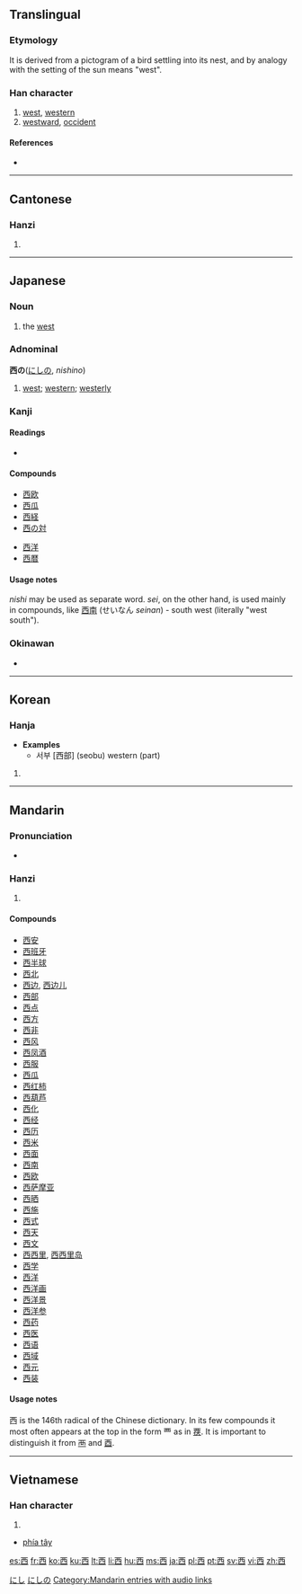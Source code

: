 {{see|四|酉}}
<!--{{see|覀}} may be replaced by zh-forms -->
==Translingual==
{{Han stroke|[[Image:西-order.gif]]}}
{{Han stroke|[[Image:西-bw.png|280px]]}}

===Etymology===
It is derived from a pictogram of a bird settling into its nest, and by analogy with the setting of the sun means "west".

===Han character===
{{Han char|rn=146|rad=西|as=00|sn=6|four=1060<sub>0</sub>|canj=一金田 (MCW)}}

# [[west]], [[western]]
# [[westward]], [[occident]]

====References====
* {{Han ref|kx=1128.100|dkj=34763|dj=1595.190|hdz=42805.020|uh=897F|ud=35199|bh=A6E8|bd=42728}}

----

==Cantonese==

===Hanzi===
{{yue-hanzi|jyut=|y=sai1}}

# {{defn|Cantonese}}

----

==Japanese==

===Noun===
{{ja-noun|k|hira=にし|rom=nishi}}

# the [[west]]

===Adnominal===
'''西の'''([[にし]]の, ''nishino'')

# [[west]]; [[western]]; [[westerly]]

===Kanji===
{{ja-kanji|grade=2|rs=西00}}

====Readings====
* {{ja-readings|on=[[せい]] (sei), [[さい]] (sai)|kun=[[にし]] (nishi)}}

====Compounds====
{{top2}}
* [[西欧]]
* [[西瓜]]
* [[西経]]
* [[西の対]]
{{mid2}}
* [[西洋]]
* [[西暦]]
{{bottom}}

====Usage notes====
''nishi'' may be used as separate word.  ''sei'', on the other hand, is used mainly in compounds, like  [[西南]] (せいなん ''seinan'') - south west (literally "west south").

===Okinawan===
{{rfc-header|Okinawan}}

* {{ja-readings|kun=[[いり]] (iri)}}

[[Category:1000 Japanese basic words|にし]]
[[Category:Japanese adnominals|にしの]]

----

==Korean==

===Hanja===
{{ko-hanja|hangeul=서|rv=seo|mr=sŏ|y=se|eumhun=서녘|ehrv=seonyeok|ehmr=sŏnyŏk|ehy=senyekh}}
* '''Examples'''
** 서부 [西部] (seobu) western (part)

# {{defn|Korean}}

----

==Mandarin==

===Pronunciation===
*{{audio|zh-xī.ogg|audio}}

===Hanzi===
{{cmn-hanzi|pin=[[xī]] ([[xi1]]), [[yāo]] ([[yao1]]), [[yǎo]] ([[yao3]])|wg=hsi<sup>1</sup>, yao<sup>1</sup>, yao<sup>3</sup>|y=syi}}

# {{defn|Mandarin}}

====Compounds====
* [[西安]]
* [[西班牙]]
* [[西半球]]
* [[西北]]
* [[西边]], [[西边儿]]
* [[西部]]
* [[西点]]
* [[西方]]
* [[西非]]
* [[西风]]
* [[西凤酒]]
* [[西服]]
* [[西瓜]]
* [[西红柿]]
* [[西葫芦]]
* [[西化]]
* [[西经]]
* [[西历]]
* [[西米]]
* [[西面]]
* [[西南]]
* [[西欧]]
* [[西萨摩亚]]
* [[西晒]]
* [[西施]]
* [[西式]]
* [[西天]]
* [[西文]]
* [[西西里]], [[西西里岛]]
* [[西学]]
* [[西洋]]
* [[西洋画]]
* [[西洋景]]
* [[西洋参]]
* [[西药]]
* [[西医]]
* [[西语]]
* [[西域]]
* [[西元]]
* [[西装]]

====Usage notes====
西 is the 146th radical of the Chinese dictionary.  In its few compounds it most often appears at the top in the form 覀 as in [[覄]].  It is important to distinguish it from [[襾]] and [[酉]].

[[Category:Mandarin entries with audio links]]
----

==Vietnamese==

===Han character===
{{vi-hantu|tây}}

# {{defn|Vietnamese}}

* [[phía tây]]

[[es:西]]
[[fr:西]]
[[ko:西]]
[[ku:西]]
[[lt:西]]
[[li:西]]
[[hu:西]]
[[ms:西]]
[[ja:西]]
[[pl:西]]
[[pt:西]]
[[sv:西]]
[[vi:西]]
[[zh:西]]